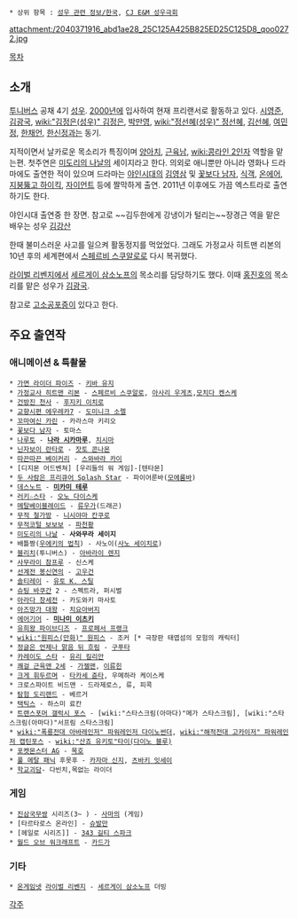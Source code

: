  * 상위 항목 : [[성우 관련 정보/한국]], [[CJ E&M 성우극회]]

attachment:/2040371916_abd1ae28_25C125A425B825ED25C125D8_qoo0272.jpg

[[목차]]
== 소개 ==
[[투니버스]] 공채 4기 [[성우]]. [[2000년]]에 입사하여 현재 프리랜서로 활동하고 있다. [[시영준]], [[김광국]], [[wiki:"김정은(성우)" 김정은]], [[박만영]], [[wiki:"정선혜(성우)" 정선혜]], [[김선혜]], [[여민정]], [[한채언]], [[한신정]]과는 동기.

지적이면서 날카로운 목소리가 특징이며 [[양아치]], [[근육남]], [[wiki:콩라인 2인자]] 역할을 맡는편. 첫주연은 [[미도리의 나날]]의 세이지라고 한다. 의외로 애니뿐만 아니라 영화나 드라마에도 출연한 적이 있으며 드라마는 [[야인시대]]의 [[김영삼]] 및 [[꽃보다 남자]], [[식객]], [[온에어]], [[지붕뚫고 하이킥]], [[자이언트]] 등에 짤막하게 출연. 2011년 이후에도 가끔 엑스트라로 출연하기도 한다.

{{{#!HTML
<iframe width="560" height="315" src="https://www.youtube.com/embed/65wOezwT-04" frameborder="0" allowfullscreen></iframe>
}}}

야인시대 출연중 한 장면. 참고로 ~~김두한에게 강냉이가 털리는~~장경근 역을 맡은 배우는 성우 [[김강산]] 


한때 불미스러운 사고를 일으켜 활동정지를 먹었었다. 그래도 가정교사 히트맨 리본의 10년 후의 세계편에서 [[스페르비 스쿠알로]]로 다시 복귀했다.

[[라이벌 리벤지]]에서 [[세르게이 삼소노프]]의 목소리를 담당하기도 했다. 이때 [[홍진호]]의 목소리를 맡은 성우가 [[김광국(성우)|김광국]].

참고로 [[고소공포증]]이 있다고 한다.

== 주요 출연작 ==
=== 애니메이션 & 특촬물 ===
 * [[가면 라이더 파이즈]] - [[키바 유지]]
 * [[가정교사 히트맨 리본]] - [[스페르비 스쿠알로]], [[아사리 우게츠]],[[모치다 켄스케]]
 * [[건방진 천사]] - [[후지키 이치로]]
 * [[교향시편 에우레카7]] - [[도미니크 소렐]]
 * [[꼬마여신 카린]] - 카라스마 키리오
 * [[꽃보다 남자]] - 토마스
 * [[나루토]] - '''[[나라 시카마루]]''', [[치시마]]
 * [[닌자보이 란타로]] - [[잣토 콘나몬]]
 * [[따끈따끈 베이커리]] - [[스와바라 카이]]
 * [디지몬 어드벤쳐] [우리들의 워 게임]-[텐타몬]
 * [[두 사람은 프리큐어 Splash Star]] - 파이어룬바([[모에룸바]])
 * [[데스노트]] - '''[[미카미 테루]]'''
 * [[러키☆스타]] - [[오노 다이스케]]
 * [[메탈베이블레이드]] - [[류우가]](드래곤)
 * [[무적 철가방]] - [[니시야마 칸쿠로]]
 * [[무적코털 보보보]] - [[파천황]]
 * [[미도리의 나날]] - '''사와무라 세이지'''
 * 배틀짱([[우에키의 법칙]]) - 사노이([[사노 세이치로]])
 * [[블리치]](투니버스) - [[아바라이 렌지]]
 * [[사무라이 참프루]] - 신스케
 * [[선계전 봉신연의]] - [[고우건]]
 * [[솔티레이]] - [[유토 K. 스틸]]
 * [[슈팅 바쿠간]] 2 - 스펙트라, 퍼시벌
 * [[아라다 창세전]] - 카도와키 마사토
 * [[아즈망가 대왕]] - [[치요아버지]]
 * [[에어기어]] - '''[[미나미 이츠키]]'''
 * [[유희왕 파이브디즈]] - [[프로페서 프랭크]]
 * [[wiki:"원피스(만화)" 원피스]] - 조커 [* 극장판 태엽섬의 모험의 캐릭터]
 * [[정글은 언제나 맑음 뒤 흐림]] - [[구푸타]]
 * [[카레이도 스타]] - [[유리 킬리안]]
 * [[쾌걸 근육맨 2세]] - [[가젤맨]], [[이류힌]]
 * [[크게 휘두르며]] - [[타카세 쥰타]], 우메하라 케이스케
 * 크로스파이트 비드맨 - 드라제로스, 류, 피콕
 * [[탐험 도리랜드]] - 베르거
 * [[택틱스]] - 하스미 료칸
 * [[트랜스포머 갤럭시 포스]] - [wiki:"스타스크림(아마다)"메가 스타스크림], [wiki:"스타스크림(아마다)"서프림 스타스크림]
 * [[wiki:"폭룡전대 아바레인저" 파워레인저 다이노썬더]], [[wiki:"해적전대 고카이저" 파워레인저 캡틴포스]] - [[wiki:"산죠 유키토"타이(다이노 블루)]]
 * [[포켓몬스터 AG]] - [[목호]]
 * [[풀 메탈 패닉]] 후못후 - [[카자마 신지]], [[츠바키 잇세이]]
 * [[학교괴담]]- 다빈치,목없는 라이더

=== 게임 === 
 * [[진삼국무쌍]] 시리즈(3~ ) - [[사마의]] (게임)
 * [타르타로스 온라인] - [[슈발만]]
 * [헤일로 시리즈]] - [[343 길티 스파크]]
 * [[월드 오브 워크래프트]] - [[카드가]]
=== 기타 ===
 * [[온게임넷]] [[라이벌 리벤지]] - [[세르게이 삼소노프]] 더빙

[[각주]]
